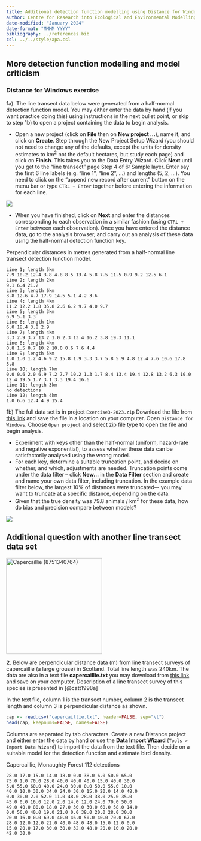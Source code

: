 ```yaml
---
title: Additional detection function modelling using Distance for Windows software
author: Centre for Research into Ecological and Environmental Modelling <br> **University of St Andrews**
date-modified: "January 2024"
date-format: "MMMM YYYY"
bibliography: ../references.bib
csl: ../../style/apa.csl
---
```


:::{.callout-warning collapse=false appearance='default' icon=true}
# More detection function modelling and model criticism
### Distance for Windows exercise
:::

1a). The line transect data below were generated from a half-normal detection function model. You may either enter the data by hand (if you want practice doing this) using instructions in the next bullet point, or skip to step 1b) to open a project containing the data to begin analysis.

- Open a new project (click on **File** then on **New project ...**), name it, and click on **Create**. Step through the New Project Setup Wizard (you should not need to change any of the defaults, except the  units for density estimates to km<sup>2</sup> not the default  hectares, but study each page) and click on **Finish**. This takes you to the Data Entry Wizard. Click **Next** until you get to the “line transect” page Step 4 of 6: Sample layer. Enter say the first 6 line labels (e.g. “line 1”, “line 2”, …) and lengths (5, 2, …). You need to click on the “append new record after current” button on the menu bar or type `CTRL + Enter` together before entering the information for each line.

![](./media/image1.png)

- When you have finished, click on **Next** and enter the distances corresponding to each observation in a similar fashion (using `CTRL + Enter` between each observation). Once you have entered the distance  data, go to the analysis browser, and carry out an analysis of these  data using the half-normal detection function key.

Perpendicular distances in metres generated from a half-normal line transect detection function model.

```
Line 1; length 5km
7.9 10.2 12.4 3.8 4.8 8.5 13.4 5.8 7.5 11.5 0.9 9.2 12.5 6.1
Line 2; length 2km
9.1 6.4 21.2
Line 3; length 6km
3.8 12.6 4.7 17.9 14.5 5.1 4.2 3.6
Line 4; length 4km
11.2 12.2 1.8 35.8 2.6 6.2 9.7 4.0 9.7
Line 5; length 3km
6.9 5.1 3.3
Line 6; length 1km
6.0 18.4 3.8 2.9
Line 7; length 4km
3.3 2.9 3.7 13.2 1.0 2.3 13.4 16.2 3.8 19.3 11.1
Line 8; length 4km
0.8 1.5 0.7 10.2 10.0 0.6 7.6 4.4
Line 9; length 5km
1.0 1.0 1.2 4.6 9.2 15.8 1.9 3.3 3.7 5.8 5.9 4.8 12.4 7.6 10.6 17.8 5.8
Line 10; length 7km
0.0 0.6 2.0 6.9 7.2 7.7 10.2 1.3 1.7 8.4 13.4 19.4 12.8 13.2 6.3 10.0 12.4 19.5 1.7 3.1 3.3 19.4 16.6
Line 11; length 3km
no detections
Line 12; length 4km
1.0 6.6 12.4 4.9 15.4
```

1b) The full data set is in project `Exercise3-2023.zip` Download the file from [this link](Exercise3-2023.zip) and save the file in a location on your computer. Open `Distance for Windows`. Choose `Open project` and select zip file type to open the file and begin analysis.

- Experiment with keys other than the half-normal (uniform, hazard-rate and negative exponential), to assess whether these data can be  satisfactorily analysed using the wrong model.
- For each key, determine a suitable truncation point, and decide on  whether, and which, adjustments are needed. Truncation points come  under the data filter – click **New…** in the **Data Filter** section  and create and name your own data filter, including truncation. In the  example data filter below, the largest 10% of distances were truncated–- you may want to truncate at a specific distance, depending on the  data.
- Given that the true density was 79.8 animals / km<sup>2</sup> for  these data, how do bias and precision compare between models?

![](media/image2.png)

## Additional question with another line transect data set

<a title="sighmanb, CC BY 2.0 &lt;https://creativecommons.org/licenses/by/2.0&gt;, via Wikimedia Commons" href="https://commons.wikimedia.org/wiki/File:Capercaillie_(8751340764).jpg"><img width="256" alt="Capercaillie (8751340764)" src="https://upload.wikimedia.org/wikipedia/commons/thumb/a/a3/Capercaillie_%288751340764%29.jpg/256px-Capercaillie_%288751340764%29.jpg"></a>

**2.** Below are perpendicular distance data (m) from line transect surveys of capercaillie (a large grouse) in Scotland. Total line length was 240km. The data are also in a text file **capercaillie.txt** you may download from [this link](capercaillie.txt) and save on your computer. Description of a line transect survey of this species is presented in [@catt1998a]

In the text file, column 1 is the transect number, column 2 is the transect length and column 3 is perpendicular distance as shown.

```r
cap <- read.csv("capercaillie.txt", header=FALSE, sep="\t")
head(cap, keepnums=FALSE, names=FALSE)
```


Columns are separated by tab characters. Create a new Distance project and either enter the data by hand or use the **Data Import Wizard** (`Tools > Import Data Wizard`) to import the data from the text file. Then decide on a suitable model for the detection function and estimate bird density.

Capercaillie, Monaughty Forest 112 detections
```
28.0 17.0 15.0 14.0 18.0 0.0 38.0 6.0 50.0 65.0
75.0 1.0 70.0 28.0 40.0 40.0 40.0 15.0 40.0 30.0
5.0 55.0 60.0 40.0 24.0 30.0 0.0 50.0 55.0 10.0
40.0 10.0 30.0 34.0 24.0 30.0 15.0 20.0 14.0 48.0
0.0 30.0 2.0 52.0 11.0 48.0 28.0 38.0 25.0 35.0
45.0 0.0 16.0 12.0 2.0 14.0 12.0 24.0 70.0 50.0
49.0 40.0 80.0 18.0 27.0 30.0 30.0 60.0 58.0 14.0
0.0 56.0 40.0 19.0 21.0 0.0 38.0 20.0 28.0 30.0
20.0 16.0 0.0 69.0 40.0 46.0 50.0 40.0 70.0 67.0
28.0 12.0 12.0 22.0 40.0 48.0 48.0 15.0 12.0 0.0
15.0 20.0 17.0 30.0 30.0 32.0 48.0 20.0 10.0 20.0
42.0 30.0
```